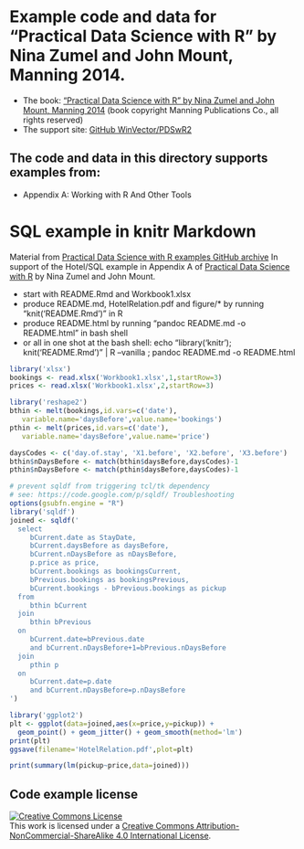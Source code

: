 

# Example code and data for "Practical Data Science with R" by Nina Zumel and John Mount, Manning 2014.


 * The book: ["Practical Data Science with R" by Nina Zumel and John Mount, Manning 2014](http://www.manning.com/zumel/)  (book copyright Manning Publications Co., all rights reserved)
 * The support site: [GitHub WinVector/PDSwR2](https://github.com/WinVector/PDSwR2)


## The code and data in this directory supports examples from:
 * Appendix A: Working with R And Other Tools

# SQL example in knitr Markdown

Material from [Practical Data Science with R examples GitHub archive](https://github.com/WinVector/PDSwR2/)
In support of the Hotel/SQL example in Appendix A of [Practical Data Science with R](http://www.manning.com/zumel/) by Nina Zumel and John Mount.


 * start with README.Rmd and Workbook1.xlsx
 * produce README.md, HotelRelation.pdf and figure/* by running "knit('README.Rmd')" in R
 * produce README.html by running "pandoc README.md -o README.html" in bash shell
 * or all in one shot at the bash shell: echo "library('knitr'); knit('README.Rmd')" | R --vanilla ; pandoc README.md -o README.html

```r
library('xlsx')
bookings <- read.xlsx('Workbook1.xlsx',1,startRow=3)
prices <- read.xlsx('Workbook1.xlsx',2,startRow=3)

library('reshape2')
bthin <- melt(bookings,id.vars=c('date'),
   variable.name='daysBefore',value.name='bookings')
pthin <- melt(prices,id.vars=c('date'),
   variable.name='daysBefore',value.name='price')

daysCodes <- c('day.of.stay', 'X1.before', 'X2.before', 'X3.before')
bthin$nDaysBefore <- match(bthin$daysBefore,daysCodes)-1
pthin$nDaysBefore <- match(pthin$daysBefore,daysCodes)-1

# prevent sqldf from triggering tcl/tk dependency
# see: https://code.google.com/p/sqldf/ Troubleshooting
options(gsubfn.engine = "R")
library('sqldf')
joined <- sqldf('
  select
     bCurrent.date as StayDate,
     bCurrent.daysBefore as daysBefore,
     bCurrent.nDaysBefore as nDaysBefore,
     p.price as price,
     bCurrent.bookings as bookingsCurrent,
     bPrevious.bookings as bookingsPrevious,
     bCurrent.bookings - bPrevious.bookings as pickup
  from
     bthin bCurrent
  join
     bthin bPrevious
  on
     bCurrent.date=bPrevious.date
     and bCurrent.nDaysBefore+1=bPrevious.nDaysBefore
  join
     pthin p
  on
     bCurrent.date=p.date
     and bCurrent.nDaysBefore=p.nDaysBefore
')

library('ggplot2')
plt <- ggplot(data=joined,aes(x=price,y=pickup)) +
  geom_point() + geom_jitter() + geom_smooth(method='lm')
print(plt)
ggsave(filename='HotelRelation.pdf',plot=plt)

print(summary(lm(pickup~price,data=joined)))
```

## Code example license
<a rel="license" href="http://creativecommons.org/licenses/by-nc-sa/4.0/"><img alt="Creative Commons License" style="border-width:0" src="http://i.creativecommons.org/l/by-nc-sa/4.0/88x31.png" /></a><br />This work is licensed under a <a rel="license" href="http://creativecommons.org/licenses/by-nc-sa/4.0/">Creative Commons Attribution-NonCommercial-ShareAlike 4.0 International License</a>.
